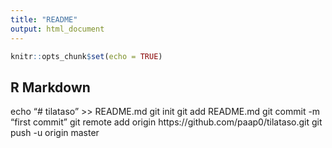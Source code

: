 ```yaml
---
title: "README"
output: html_document
---
```


```r
knitr::opts_chunk$set(echo = TRUE)
```

## R Markdown

echo "# tilataso" >> README.md
git init
git add README.md
git commit -m "first commit"
git remote add origin https://github.com/paap0/tilataso.git
git push -u origin master


